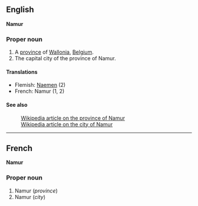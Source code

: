 ==English==
'''Namur'''

===Proper noun===

#A [[province]] of [[Wallonia]], [[Belgium]].
#The capital city of the province of Namur.

====Translations====
*Flemish: [[Naemen]] (2)
*French: Namur (1, 2)

====See also====
:[[en:Namur_(province)|Wikipedia article on the province of Namur]]
:[[en:Namur_(city)|Wikipedia article on the city of Namur]]

----
==French==
'''Namur'''

===Proper noun===

#Namur (''province'')
#Namur (''city'')